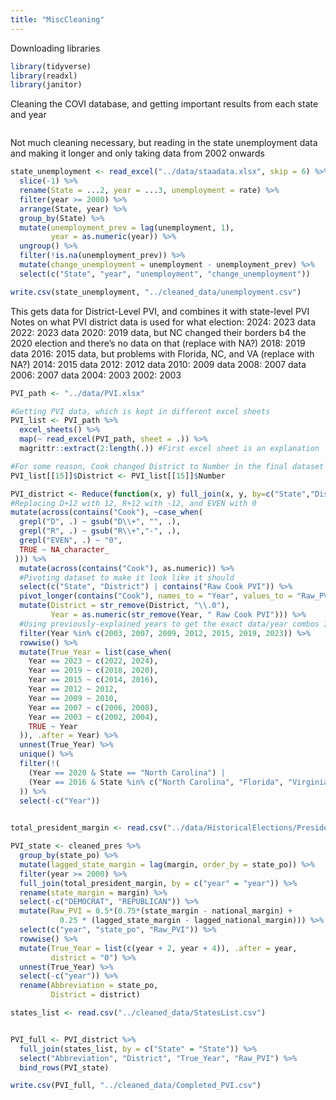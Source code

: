 ```yaml
---
title: "MiscCleaning"
---
```


Downloading libraries
```r
library(tidyverse)
library(readxl)
library(janitor)
```


Cleaning the COVI database, and getting important results from each state and year
```r

```

Not much cleaning necessary, but reading in the state unemployment data and 
making it longer and only taking data from 2002 onwards
```r
state_unemployment <- read_excel("../data/staadata.xlsx", skip = 6) %>%
  slice(-1) %>%
  rename(State = ...2, year = ...3, unemployment = rate) %>%
  filter(year >= 2000) %>%
  arrange(State, year) %>%
  group_by(State) %>%
  mutate(unemployment_prev = lag(unemployment, 1), 
         year = as.numeric(year)) %>%
  ungroup() %>%
  filter(!is.na(unemployment_prev)) %>%
  mutate(change_unemployment = unemployment - unemployment_prev) %>%
  select(c("State", "year", "unemployment", "change_unemployment"))

write.csv(state_unemployment, "../cleaned_data/unemployment.csv")
```




This gets data for District-Level PVI, and combines it with state-level PVI
Notes on what PVI district data is used for what election:
2024: 2023 data
2022: 2023 data
2020: 2019 data, but NC changed their borders b4 the 2020 election and there's no data on that (replace with NA?)
2018: 2019 data
2016: 2015 data, but problems with Florida, NC, and VA (replace with NA?)
2014: 2015 data
2012: 2012 data
2010: 2009 data
2008: 2007 data
2006: 2007 data
2004: 2003
2002: 2003
```r
PVI_path <- "../data/PVI.xlsx"

#Getting PVI data, which is kept in different excel sheets
PVI_list <- PVI_path %>%
  excel_sheets() %>%
  map(~ read_excel(PVI_path, sheet = .)) %>%
  magrittr::extract(2:length(.)) #First excel sheet is an explanation

#For some reason, Cook changed District to Number in the final dataset
PVI_list[[15]]$District <- PVI_list[[15]]$Number

PVI_district <- Reduce(function(x, y) full_join(x, y, by=c("State","District")), PVI_list) %>%
#Replacing D+12 with 12, R+12 with -12, and EVEN with 0
mutate(across(contains("Cook"), ~case_when(
  grepl("D", .) ~ gsub("D\\+", "", .),
  grepl("R", .) ~ gsub("R\\+","-", .),
  grepl("EVEN", .) ~ "0",
  TRUE ~ NA_character_
 ))) %>%
  mutate(across(contains("Cook"), as.numeric)) %>%
  #Pivoting dataset to make it look like it should
  select(c("State", "District") | contains("Raw Cook PVI")) %>%
  pivot_longer(contains("Cook"), names_to = "Year", values_to = "Raw_PVI") %>%
  mutate(District = str_remove(District, "\\.0"),
         Year = as.numeric(str_remove(Year, " Raw Cook PVI"))) %>%
  #Using previously-explained years to get the exact data/year combos I want
  filter(Year %in% c(2003, 2007, 2009, 2012, 2015, 2019, 2023)) %>%
  rowwise() %>%
  mutate(True_Year = list(case_when(
    Year == 2023 ~ c(2022, 2024),
    Year == 2019 ~ c(2018, 2020), 
    Year == 2015 ~ c(2014, 2016), 
    Year == 2012 ~ 2012, 
    Year == 2009 ~ 2010, 
    Year == 2007 ~ c(2006, 2008), 
    Year == 2003 ~ c(2002, 2004), 
    TRUE ~ Year
  )), .after = Year) %>%
  unnest(True_Year) %>%
  unique() %>%
  filter(!(
    (Year == 2020 & State == "North Carolina") |
    (Year == 2016 & State %in% c("North Carolina", "Florida", "Virginia"))
  )) %>%
  select(-c("Year"))
  

total_president_margin <- read.csv("../data/HistoricalElections/President Summary - Sheet1.csv")

PVI_state <- cleaned_pres %>%
  group_by(state_po) %>%
  mutate(lagged_state_margin = lag(margin, order_by = state_po)) %>%
  filter(year >= 2000) %>%
  full_join(total_president_margin, by = c("year" = "year")) %>%
  rename(state_margin = margin) %>%
  select(-c("DEMOCRAT", "REPUBLICAN")) %>%
  mutate(Raw_PVI = 0.5*(0.75*(state_margin - national_margin) + 
           0.25 * (lagged_state_margin - lagged_national_margin))) %>%
  select(c("year", "state_po", "Raw_PVI")) %>%
  rowwise() %>%
  mutate(True_Year = list(c(year + 2, year + 4)), .after = year, 
         district = "0") %>%
  unnest(True_Year) %>%
  select(-c("year")) %>%
  rename(Abbreviation = state_po, 
         District = district)

states_list <- read.csv("../cleaned_data/StatesList.csv")


PVI_full <- PVI_district %>%
  full_join(states_list, by = c("State" = "State")) %>%
  select("Abbreviation", "District", "True_Year", "Raw_PVI") %>%
  bind_rows(PVI_state)

write.csv(PVI_full, "../cleaned_data/Completed_PVI.csv")
```



